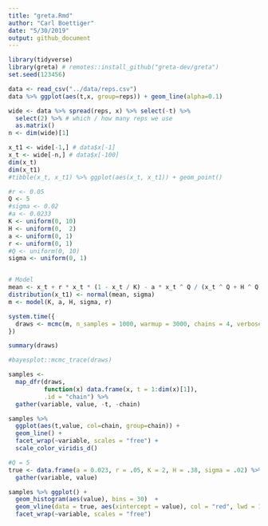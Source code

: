 ```yaml
---
title: "greta.Rmd"
author: "Carl Boettiger"
date: "5/30/2019"
output: github_document
---
```


```r
library(tidyverse)
library(greta) # remotes::install_github("greta-dev/greta")
set.seed(123456)
```


```r
data <- read_csv("../data/reps.csv")
data %>% ggplot(aes(t,x, group=reps)) + geom_line(alpha=0.1)
```

```r
wide <- data %>% spread(reps, x) %>% select(-t) %>% 
  select(2) %>% # which / how many reps we use
  as.matrix()
n <- dim(wide)[1]

```


```r
x_t1 <- wide[-1,] # data$x[-1]
x_t <- wide[-n,] # data$x[-100]
dim(x_t)
dim(x_t1)
#tibble(x_t, x_t1) %>% ggplot(aes(x_t, x_t1)) + geom_point()
```

```r
#r <- 0.05 
Q <- 5
#sigma <- 0.02
#a <- 0.0233
K <- uniform(0, 10)
H <- uniform(0,  2)
a <- uniform(0, 1)
r <- uniform(0, 1)
#Q <- uniform(0, 10)
sigma <- uniform(0, 1)


# Model
mean <- x_t + r * x_t * (1 - x_t / K) - a * x_t ^ Q / (x_t ^ Q + H ^ Q)
distribution(x_t1) <- normal(mean, sigma)
m <- model(K, a, H, sigma, r)
```

```r
system.time({
  draws <- mcmc(m, n_samples = 1000, warmup = 3000, chains = 4, verbose = FALSE)
})
```

```r
summary(draws)
```

```r
#bayesplot::mcmc_trace(draws)
```

```r
samples <-  
  map_dfr(draws, 
          function(x) data.frame(x, t = 1:dim(x)[1]), 
          .id = "chain") %>% 
  gather(variable, value, -t, -chain)

samples %>%  
  ggplot(aes(t,value, col=chain, group=chain)) + 
  geom_line() +
  facet_wrap(~variable, scales = "free") + 
  scale_color_viridis_d()
```

```r
#Q = 5
true <- data.frame(a = 0.023, r = .05, K = 2, H = .38, sigma = .02) %>%
  gather(variable, value)
```


```r
samples %>% ggplot() + 
  geom_histogram(aes(value), bins = 30)  +
  geom_vline(data = true, aes(xintercept = value), col = "red", lwd = 1) + 
  facet_wrap(~variable, scales = "free")
```





